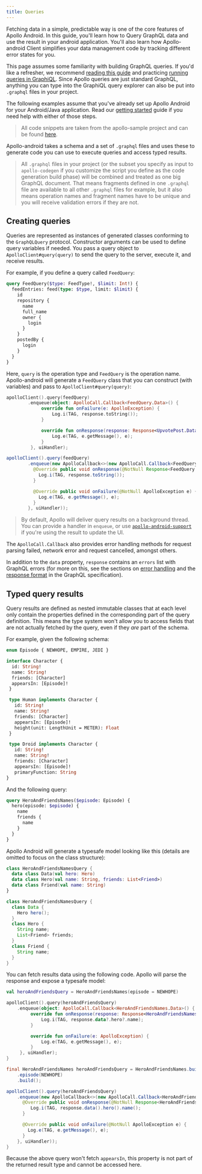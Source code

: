 ```yaml
---
title: Queries
---
```



Fetching data in a simple, predictable way is one of the core features of Apollo Android. In this guide, you'll learn how to Query GraphQL data and use the result in your android application.
You'll also learn how Apollo-android Client simplifies your data management code by tracking different error states for you.

This page assumes some familiarity with building GraphQL queries. If you'd like a refresher, we recommend [reading this guide](http://graphql.org/learn/queries/) and practicing [running queries in GraphiQL](https://graphql.github.io/swapi-graphql/).
Since Apollo queries are just standard GraphQL, anything you can type into the GraphiQL query explorer can also be put into `.graphql` files in your project.

The following examples assume that you've already set up Apollo Android for your Android/Java application. Read our [getting started](/essentials/get-started/) guide if you need help with either of those steps.

> All code snippets are taken from the apollo-sample project and can be found [here](https://github.com/apollographql/apollo-android/tree/master/apollo-sample).

Apollo-android takes a schema and a set of `.graphql` files and uses these to generate code you can use to execute queries and access typed results.

> All `.graphql` files in your project (or the subset you specify as input to `apollo-codegen` if you customize the script you define as the code generation build phase) will be combined and treated as one big GraphQL document. That means fragments defined in one `.graphql` file are available to all other `.graphql` files for example, but it also means operation names and fragment names have to be unique and you will receive validation errors if they are not.

## Creating queries 

Queries are represented as instances of generated classes conforming to the `GraphQLQuery` protocol. Constructor arguments can be used to define query variables if needed.
You pass a query object to `ApolloClient#query(query)` to send the query to the server, execute it, and receive results.

For example, if you define a query called `FeedQuery`:

```graphql
query FeedQuery($type: FeedType!, $limit: Int!) {
  feedEntries: feed(type: $type, limit: $limit) {
    id
    repository {
      name
      full_name
      owner {
        login
      }
    }
    postedBy {
      login
    }
  }
}
```

Here, `query` is the operation type and `FeedQuery` is the operation name.
Apollo-android will generate a `FeedQuery` class that you can construct (with variables) and pass to `ApolloClient#query(query)`:

<MultiCodeBlock>

```kotlin
apolloClient().query(feedQuery)
        .enqueue(object: ApolloCall.Callback<FeedQuery.Data>() {
             override fun onFailure(e: ApolloException) {
                 Log.i(TAG, response.toString());
             }

             override fun onResponse(response: Response<UpvotePost.Data>) {
                 Log.e(TAG, e.getMessage(), e);
             }
         }, uiHandler);
```

```java
apolloClient().query(feedQuery)
        .enqueue(new ApolloCallback<>(new ApolloCall.Callback<FeedQuery.Data>() {
          @Override public void onResponse(@NotNull Response<FeedQuery.Data> response) {
            Log.i(TAG, response.toString());
          }

          @Override public void onFailure(@NotNull ApolloException e) {
            Log.e(TAG, e.getMessage(), e);
          }
        }, uiHandler));
```

</MultiCodeBlock>

> By default, Apollo will deliver query results on a background thread. You can provide a handler in `enqueue`, or use [`apollo-android-support`](https://github.com/apollographql/apollo-android/tree/master/apollo-android-support) if you're using the result to update the UI.

The `ApolloCall.Callback` also provides error handling methods for request parsing failed, network error and request cancelled, amongst others.

In addition to the `data` property, `response` contains an `errors` list with GraphQL errors (for more on this, see the sections on [error handling](https://facebook.github.io/graphql/#sec-Error-handling) and the [response format](https://facebook.github.io/graphql/#sec-Response-Format) in the GraphQL specification).

## Typed query results

Query results are defined as nested immutable classes that at each level only contain the properties defined in the corresponding part of the query definition. 
This means the type system won't allow you to access fields that are not actually fetched by the query, even if they *are* part of the schema.

For example, given the following schema:

```graphql
enum Episode { NEWHOPE, EMPIRE, JEDI }

interface Character {
  id: String!
  name: String!
  friends: [Character]
  appearsIn: [Episode]!
 }

 type Human implements Character {
   id: String!
   name: String!
   friends: [Character]
   appearsIn: [Episode]!
   height(unit: LengthUnit = METER): Float
 }

 type Droid implements Character {
   id: String!
   name: String!
   friends: [Character]
   appearsIn: [Episode]!
   primaryFunction: String
}
```

And the following query:

```graphql
query HeroAndFriendsNames($episode: Episode) {
  hero(episode: $episode) {
    name
    friends {
      name
    }
  }
}
```

Apollo Android will generate a typesafe model looking like this (details are omitted to focus on the class structure):

<MultiCodeBlock>

```kotlin
class HeroAndFriendsNamesQuery {
  data class Data(val hero: Hero)
  data class Hero(val name: String, friends: List<Friend>)
  data class Friend(val name: String)
}
```

```java
class HeroAndFriendsNamesQuery {
  class Data {
    Hero hero();
  }
  class Hero {
    String name;
    List<Friend> friends;
  }
  class Friend {
    String name;
  }
}
```

</MultiCodeBlock>

You can fetch results data using the following code. Apollo will parse the response and expose a typesafe model:

<MultiCodeBlock>

```kotlin
val heroAndFriendsQuery = HeroAndFriendsNames(episode = NEWHOPE)

apolloClient().query(heroAndFriendsQuery)
    .enqueue(object: ApolloCall.Callback<HeroAndFriendsNames.Data>() {
         override fun onResponse(response: Response<HeroAndFriendsNames.Data>) {
             Log.i(TAG, response.data?.hero?.name);
         }

         override fun onFailure(e: ApolloException) {
             Log.e(TAG, e.getMessage(), e);
         }
     }, uiHandler);
}
```

```java
final HeroAndFriendsNames heroAndFriendsQuery = HeroAndFriendsNames.builder()
    .episode(NEWHOPE)
    .build();

apolloClient().query(heroAndFriendsQuery)
    .enqueue(new ApolloCallback<>(new ApolloCall.Callback<HeroAndFriendsNames.Data>() {
      @Override public void onResponse(@NotNull Response<HeroAndFriendsNames.Data> response) {
         Log.i(TAG, response.data().hero().name();
      }

      @Override public void onFailure(@NotNull ApolloException e) {
        Log.e(TAG, e.getMessage(), e);
      }
    }, uiHandler));
}
```

</MultiCodeBlock>

Because the above query won't fetch `appearsIn`, this property is not part of the returned result type and cannot be accessed here.

